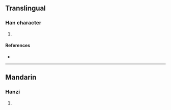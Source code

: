 {{character info/new}}
==Translingual==

===Han character===
{{Han char|rn=85|rad=水|as=12|sn=15|four=|canj=ETBK|ids=⿰氵散}}

# {{defn|Han|sort=水12}}

====References====
* {{Han ref|kx=0650.300|dkj=18288|dj=1061.110|hdz=31737.010|uh=6F75|ud=28533}}

----

==Mandarin==

===Hanzi===
{{cmn-hanzi|pin=[[sàn]] ([[san4]])|wg=san<sup>4</sup>}}

# {{defn|lang=cmn|sort=水12}}